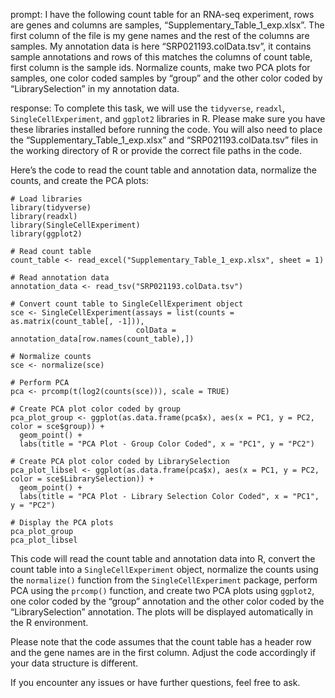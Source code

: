 prompt:
I have the following count table for an RNA-seq experiment, rows are genes and columns are samples, "Supplementary_Table_1_exp.xlsx". The first column of the file is my gene names and the rest of the columns are samples. My annotation data is here  "SRP021193.colData.tsv", it contains sample annotations and rows of this matches the columns of count table, first column is the sample ids. Normalize counts, make two PCA plots for samples, one color coded samples by "group" and the other color coded by "LibrarySelection" in my annotation data.

response:
To complete this task, we will use the `tidyverse`, `readxl`, `SingleCellExperiment`, and `ggplot2` libraries in R. Please make sure you have these libraries installed before running the code. You will also need to place the "Supplementary_Table_1_exp.xlsx" and "SRP021193.colData.tsv" files in the working directory of R or provide the correct file paths in the code.

Here's the code to read the count table and annotation data, normalize the counts, and create the PCA plots:

```
# Load libraries
library(tidyverse)
library(readxl)
library(SingleCellExperiment)
library(ggplot2)

# Read count table
count_table <- read_excel("Supplementary_Table_1_exp.xlsx", sheet = 1)

# Read annotation data
annotation_data <- read_tsv("SRP021193.colData.tsv")

# Convert count table to SingleCellExperiment object
sce <- SingleCellExperiment(assays = list(counts = as.matrix(count_table[, -1])), 
                            colData = annotation_data[row.names(count_table),])

# Normalize counts
sce <- normalize(sce)

# Perform PCA
pca <- prcomp(t(log2(counts(sce))), scale = TRUE)

# Create PCA plot color coded by group
pca_plot_group <- ggplot(as.data.frame(pca$x), aes(x = PC1, y = PC2, color = sce$group)) +
  geom_point() +
  labs(title = "PCA Plot - Group Color Coded", x = "PC1", y = "PC2")

# Create PCA plot color coded by LibrarySelection
pca_plot_libsel <- ggplot(as.data.frame(pca$x), aes(x = PC1, y = PC2, color = sce$LibrarySelection)) +
  geom_point() +
  labs(title = "PCA Plot - Library Selection Color Coded", x = "PC1", y = "PC2")

# Display the PCA plots
pca_plot_group
pca_plot_libsel
```

This code will read the count table and annotation data into R, convert the count table into a `SingleCellExperiment` object, normalize the counts using the `normalize()` function from the `SingleCellExperiment` package, perform PCA using the `prcomp()` function, and create two PCA plots using `ggplot2`, one color coded by the "group" annotation and the other color coded by the "LibrarySelection" annotation. The plots will be displayed automatically in the R environment.

Please note that the code assumes that the count table has a header row and the gene names are in the first column. Adjust the code accordingly if your data structure is different.

If you encounter any issues or have further questions, feel free to ask.
